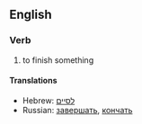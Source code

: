 ==English==
===Verb===
# to finish something
====Translations====
*Hebrew: [[לסיים]]
*Russian: [[завершать]], [[кончать]]
